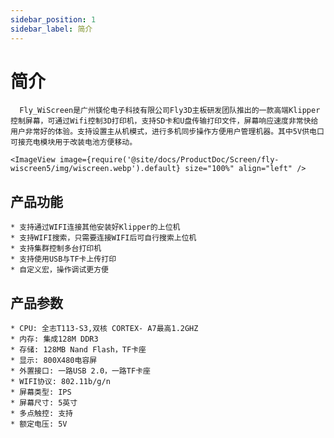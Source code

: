 ```yaml
---
sidebar_position: 1
sidebar_label: 简介
---
```




# 简介

      Fly_WiScreen是广州镁伦电子科技有限公司Fly3D主板研发团队推出的一款高端Klipper控制屏幕，可通过Wifi控制3D打印机，支持SD卡和U盘传输打印文件，屏幕响应速度非常快给用户非常好的体验。支持设置主从机模式，进行多机同步操作方便用户管理机器。其中5V供电口可接充电模块用于改装电池方便移动。
        
    <ImageView image={require('@site/docs/ProductDoc/Screen/fly-wiscreen5/img/wiscreen.webp').default} size="100%" align="left" />

## 产品功能

    * 支持通过WIFI连接其他安装好Klipper的上位机
    * 支持WIFI搜索，只需要连接WIFI后可自行搜索上位机
    * 支持集群控制多台打印机
    * 支持使用USB与TF卡上传打印
    * 自定义宏，操作调试更方便

## 产品参数

    * CPU: 全志T113-S3,双核 CORTEX- A7最高1.2GHZ
    * 内存: 集成128M DDR3
    * 存储: 128MB Nand Flash，TF卡座
    * 显示: 800X480电容屏
    * 外置接口: 一路USB 2.0，一路TF卡座
    * WIFI协议: 802.11b/g/n
    * 屏幕类型: IPS
    * 屏幕尺寸: 5英寸
    * 多点触控: 支持
    * 额定电压: 5V
